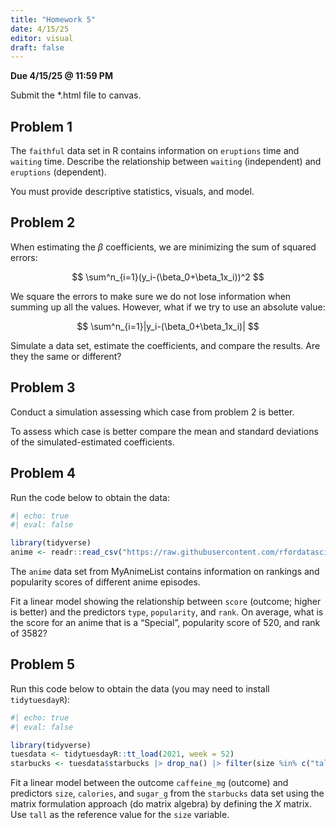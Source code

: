```yaml
---
title: "Homework 5"
date: 4/15/25
editor: visual
draft: false
---
```


**Due 4/15/25 \@ 11:59 PM**

Submit the \*.html file to canvas.

## Problem 1

The `faithful` data set in R contains information on `eruptions` time and `waiting` time. Describe the relationship between `waiting` (independent) and `eruptions` (dependent).

You must provide descriptive statistics, visuals, and model.

## Problem 2

When estimating the $\beta$ coefficients, we are minimizing the sum of squared errors:

$$
\sum^n_{i=1}(y_i-(\beta_0+\beta_1x_i))^2
$$

We square the errors to make sure we do not lose information when summing up all the values. However, what if we try to use an absolute value:

$$
\sum^n_{i=1}|y_i-(\beta_0+\beta_1x_i)|
$$

Simulate a data set, estimate the coefficients, and compare the results. Are they the same or different?

## Problem 3

Conduct a simulation assessing which case from problem 2 is better.

To assess which case is better compare the mean and standard deviations of the simulated-estimated coefficients.

## Problem 4

Run the code below to obtain the data:

```r
#| echo: true
#| eval: false

library(tidyverse)
anime <- readr::read_csv("https://raw.githubusercontent.com/rfordatascience/tidytuesday/master/data/2019/2019-04-23/tidy_anime.csv") |> filter(!type == "Unknown") |> as.data.frame()

```

The `anime` data set from MyAnimeList contains information on rankings and popularity scores of different anime episodes.

Fit a linear model showing the relationship between `score` (outcome; higher is better) and the predictors `type`, `popularity`, and `rank`. On average, what is the score for an anime that is a "Special", popularity score of 520, and rank of 3582?

## Problem 5

Run this code below to obtain the data (you may need to install `tidytuesdayR`):

```r
#| echo: true
#| eval: false

library(tidyverse)
tuesdata <- tidytuesdayR::tt_load(2021, week = 52)
starbucks <- tuesdata$starbucks |> drop_na() |> filter(size %in% c("tall", "grande", "venti"))

```

Fit a linear model between the outcome `caffeine_mg` (outcome) and predictors `size`, `calories`, and `sugar_g` from the `starbucks` data set using the matrix formulation approach (do matrix algebra) by defining the $X$ matrix. Use `tall` as the reference value for the `size` variable.
